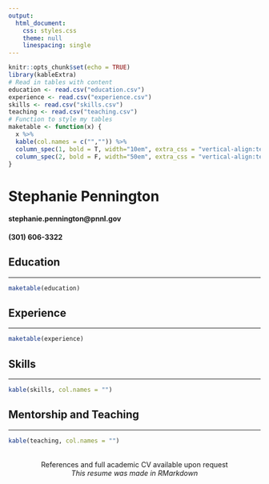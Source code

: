 ```yaml
---
output:
  html_document:
    css: styles.css
    theme: null
    linespacing: single
---
```


```r
knitr::opts_chunk$set(echo = TRUE)
library(kableExtra)
# Read in tables with content
education <- read.csv("education.csv")
experience <- read.csv("experience.csv")
skills <- read.csv("skills.csv")
teaching <- read.csv("teaching.csv")
# Function to style my tables
maketable <- function(x) { 
  x %>% 
  kable(col.names = c("","")) %>% 
  column_spec(1, bold = T, width="10em", extra_css = "vertical-align:text-top;") %>%
  column_spec(2, bold = F, width="50em", extra_css = "vertical-align:text-top;") 
}
```

# Stephanie Pennington
#### stephanie.pennington@pnnl.gov 
#### (301) 606-3322


## Education
***
```r
maketable(education)
```

## Experience
***
```r
maketable(experience)
```

## Skills
***
```r
kable(skills, col.names = "")
```

## Mentorship and Teaching
***
```r
kable(teaching, col.names = "")
```

\
<center>
References and full academic CV available upon request
\
*This resume was made in RMarkdown*
</center>